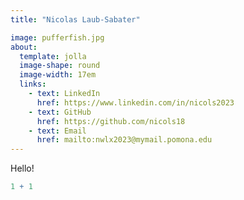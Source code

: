 ```yaml
---
title: "Nicolas Laub-Sabater"

image: pufferfish.jpg
about: 
  template: jolla
  image-shape: round
  image-width: 17em
  links:
    - text: LinkedIn
      href: https://www.linkedin.com/in/nicols2023
    - text: GitHub
      href: https://github.com/nicols18
    - text: Email
      href: mailto:nwlx2023@mymail.pomona.edu
---
```


Hello!

```r
1 + 1


```
